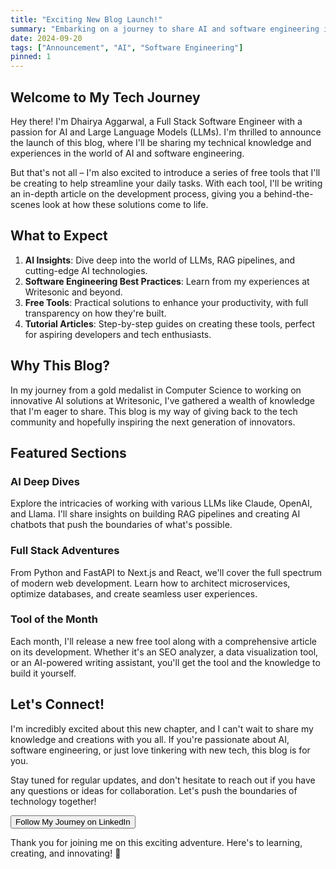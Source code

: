 ```yaml
---
title: "Exciting New Blog Launch!"
summary: "Embarking on a journey to share AI and software engineering insights, plus free tools to empower your daily workflow. Let's dive in! 🚀"
date: 2024-09-20
tags: ["Announcement", "AI", "Software Engineering"]
pinned: 1
---
```


## Welcome to My Tech Journey

Hey there! I'm Dhairya Aggarwal, a Full Stack Software Engineer with a passion for AI and Large Language Models (LLMs). I'm thrilled to announce the launch of this blog, where I'll be sharing my technical knowledge and experiences in the world of AI and software engineering.

But that's not all – I'm also excited to introduce a series of free tools that I'll be creating to help streamline your daily tasks. With each tool, I'll be writing an in-depth article on the development process, giving you a behind-the-scenes look at how these solutions come to life.

## What to Expect

1. **AI Insights**: Dive deep into the world of LLMs, RAG pipelines, and cutting-edge AI technologies.
2. **Software Engineering Best Practices**: Learn from my experiences at Writesonic and beyond.
3. **Free Tools**: Practical solutions to enhance your productivity, with full transparency on how they're built.
4. **Tutorial Articles**: Step-by-step guides on creating these tools, perfect for aspiring developers and tech enthusiasts.

## Why This Blog?

In my journey from a gold medalist in Computer Science to working on innovative AI solutions at Writesonic, I've gathered a wealth of knowledge that I'm eager to share. This blog is my way of giving back to the tech community and hopefully inspiring the next generation of innovators.

## Featured Sections

### AI Deep Dives
Explore the intricacies of working with various LLMs like Claude, OpenAI, and Llama. I'll share insights on building RAG pipelines and creating AI chatbots that push the boundaries of what's possible.

### Full Stack Adventures
From Python and FastAPI to Next.js and React, we'll cover the full spectrum of modern web development. Learn how to architect microservices, optimize databases, and create seamless user experiences.

### Tool of the Month
Each month, I'll release a new free tool along with a comprehensive article on its development. Whether it's an SEO analyzer, a data visualization tool, or an AI-powered writing assistant, you'll get the tool and the knowledge to build it yourself.

## Let's Connect!

I'm incredibly excited about this new chapter, and I can't wait to share my knowledge and creations with you all. If you're passionate about AI, software engineering, or just love tinkering with new tech, this blog is for you.

Stay tuned for regular updates, and don't hesitate to reach out if you have any questions or ideas for collaboration. Let's push the boundaries of technology together!

[<Button>Follow My Journey on LinkedIn</Button>](https://www.linkedin.com/in/dhairya-aggarwal)

Thank you for joining me on this exciting adventure. Here's to learning, creating, and innovating! 🎉

